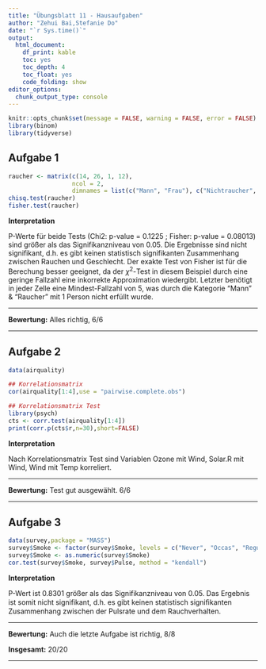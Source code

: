 ---
title: "Übungsblatt 11 - Hausaufgaben"
author: "Zehui Bai,Stefanie Do"
date: "`r Sys.time()`"
output: 
  html_document: 
    df_print: kable
    toc: yes
    toc_depth: 4
    toc_float: yes
    code_folding: show
editor_options:
  chunk_output_type: console
---

```{r, include = FALSE}
knitr::opts_chunk$set(message = FALSE, warning = FALSE, error = FALSE)
library(binom)
library(tidyverse)
```


## Aufgabe 1

```{r aufgabe 1}
raucher <- matrix(c(14, 26, 1, 12), 
                  ncol = 2, 
                  dimnames = list(c("Mann", "Frau"), c("Nichtraucher", "Raucher")))
chisq.test(raucher)
fisher.test(raucher)
```

**Interpretation**

P-Werte für beide Tests (Chi2: p-value = 0.1225 ; Fisher: p-value = 0.08013) sind größer als das Signifikanzniveau von 0.05. Die Ergebnisse sind nicht signifikant, d.h. es gibt keinen statistisch signifikanten Zusammenhang zwischen Rauchen und Geschlecht.
Der exakte Test von Fisher ist für die Berechung besser geeignet, da der $\chi^2$-Test in diesem Beispiel durch eine geringe Fallzahl eine inkorrekte Approximation wiedergibt. Letzter benötigt in jeder Zelle eine Mindest-Fallzahl von 5, was durch die Kategorie "Mann" & "Raucher" mit 1 Person nicht erfüllt wurde.

---

**Bewertung:** Alles richtig, 6/6

---

## Aufgabe 2

```{r aufgabe 2}
data(airquality)

## Korrelationsmatrix
cor(airquality[1:4],use = "pairwise.complete.obs")

## Korrelationsmatrix Test
library(psych)
cts <- corr.test(airquality[1:4])
print(corr.p(cts$r,n=30),short=FALSE)
```

**Interpretation**

Nach Korrelationsmatrix Test sind Variablen Ozone mit Wind, Solar.R mit Wind, Wind mit Temp korreliert.

---

**Bewertung:** Test gut ausgewählt. 6/6

---

## Aufgabe 3

```{r aufgabe 3}
data(survey,package = "MASS")
survey$Smoke <- factor(survey$Smoke, levels = c("Never", "Occas", "Regul", "Heavy"), ordered = TRUE)
survey$Smoke <- as.numeric(survey$Smoke)
cor.test(survey$Smoke, survey$Pulse, method = "kendall")
```

**Interpretation**

P-Wert ist 0.8301 größer als das Signifikanzniveau von 0.05. Das Ergebnis ist somit nicht signifikant, d.h. es gibt keinen statistisch signiﬁkanten Zusammenhang zwischen der Pulsrate und dem Rauchverhalten.

---

**Bewertung:** Auch die letzte Aufgabe ist richtig, 8/8

**Insgesamt:** 20/20

---
